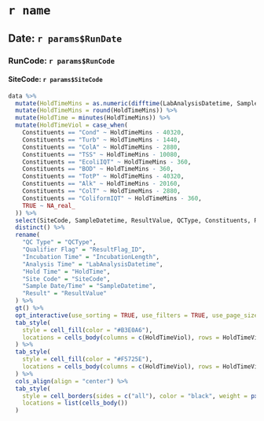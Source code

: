 # `r name`
## Date: `r params$RunDate`
### RunCode: `r params$RunCode`
#### SiteCode: `r params$SiteCode`

```r
data %>%
  mutate(HoldTimeMins = as.numeric(difftime(LabAnalysisDatetime, SampleDatetime, units = "mins"))) %>%
  mutate(HoldTimeMins = round(HoldTimeMins)) %>% 
  mutate(HoldTime = minutes(HoldTimeMins)) %>%
  mutate(HoldTimeViol = case_when(
    Constituents == "Cond" ~ HoldTimeMins - 40320,
    Constituents == "Turb" ~ HoldTimeMins - 1440,
    Constituents == "ColA" ~ HoldTimeMins - 2880,
    Constituents == "TSS" ~ HoldTimeMins - 10080,
    Constituents == "EcoliIQT" ~ HoldTimeMins - 360,
    Constituents == "BOD" ~ HoldTimeMins - 360,
    Constituents == "TotP" ~ HoldTimeMins - 40320,
    Constituents == "Alk" ~ HoldTimeMins - 20160,
    Constituents == "ColT" ~ HoldTimeMins - 2880,
    Constituents == "ColiformIQT" ~ HoldTimeMins - 360,
    TRUE ~ NA_real_
  )) %>%
  select(SiteCode, SampleDatetime, ResultValue, QCType, Constituents, ResultFlag_ID, IncubationLength, LabAnalysisDatetime, HoldTime, HoldTimeViol) %>%
  distinct() %>%
  rename(
    "QC Type" = "QCType",
    "Qualifier Flag" = "ResultFlag_ID",
    "Incubation Time" = "IncubationLength",
    "Analysis Time" = "LabAnalysisDatetime",
    "Hold Time" = "HoldTime",
    "Site Code" = "SiteCode",
    "Sample Date/Time" = "SampleDatetime",
    "Result" = "ResultValue"
  ) %>%
  gt() %>%
  opt_interactive(use_sorting = TRUE, use_filters = TRUE, use_page_size_select = TRUE, page_size_default = 10, page_size_values = c(5, 10, 25, 50, 100)) %>%
  tab_style(
    style = cell_fill(color = "#B3E0A6"),
    locations = cells_body(columns = c(HoldTimeViol), rows = HoldTimeViol < 0)
  ) %>%
  tab_style(
    style = cell_fill(color = "#F5725E"),
    locations = cells_body(columns = c(HoldTimeViol), rows = HoldTimeViol >= 0)
  ) %>%
  cols_align(align = "center") %>%
  tab_style(
    style = cell_borders(sides = c("all"), color = "black", weight = px(1), style = "solid"),
    locations = list(cells_body())
  )

```

